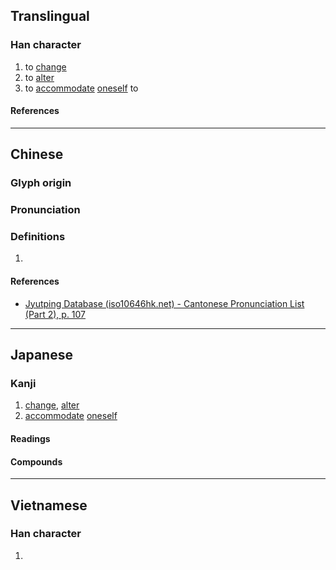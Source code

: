 {{character info}}
==Translingual==

===Han character===
{{Han char|rn=61|rad=心|as=06|sn=9|four=|canj=PNMU|ids=⿰忄危}}

# to [[change]]
# to [[alter]]
# to [[accommodate]] [[oneself]] to

====References====
{{Han ref|kx=0384.120|dkj=10556|dj=0714.290|hdz=42297.070|uh=6051}}

----

==Chinese==
{{zh-forms}}

===Glyph origin===
{{Han etym}}

===Pronunciation===
{{zh-pron
|m=guǐ
|c=gwai2
|mc=y
|oc=y
|cat=
}}

===Definitions===
{{zh-hanzi}}

# {{rfdef|zh}}

====References====
* [http://www.iso10646hk.net/jp/document/download.jsp Jyutping Database (iso10646hk.net) - Cantonese Pronunciation List (Part 2), p. 107]

----

==Japanese==

===Kanji===
{{ja-kanji|grade=|rs=心06}}

# [[change]], [[alter]]
# [[accommodate]] [[oneself]]

====Readings====
{{ja-readings
|goon=き<き<くゐ
|kanon=き<き<くゐ
|kun=あや-しむ, か-わる<か-はる
}}

====Compounds====
{{col2-u|ja
|{{ja-r|恢%恑|かい%き}} ({{ja-r|恢%詭|かい%き|rom=-}})
}}

----

==Vietnamese==

===Han character===
{{vi-readings|rs=心06|reading=nguây}}

# {{rfdef|vi|sort=心06}}